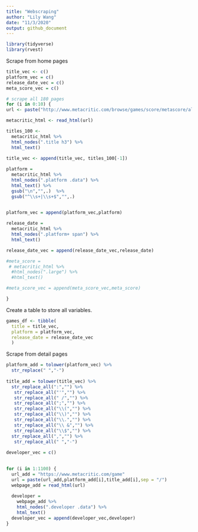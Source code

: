 ```yaml
---
title: "Webscraping"
author: "Lily Wang"
date: "11/3/2020"
output: github_document
---
```


```r
library(tidyverse)
library(rvest)
```

Scrape from home pages

```r
title_vec <- c()
platform_vec = c()
release_date_vec = c()
meta_score_vec = c()

# scrape all 180 pages
for (i in 0:10) {
url <- paste("http://www.metacritic.com/browse/games/score/metascore/all/psvita/filtered?view=detailed&page=", i, sep = "")

metacritic_html <- read_html(url)

titles_100 <-
  metacritic_html %>% 
  html_nodes(".title h3") %>% 
  html_text()
  
title_vec <- append(title_vec, titles_100[-1])

platform = 
  metacritic_html %>% 
  html_nodes(".platform .data") %>% 
  html_text() %>% 
  gsub("\n","",.)  %>% 
  gsub("^\\s+|\\s+$","",.) 
  

platform_vec = append(platform_vec,platform)

release_date = 
  metacritic_html %>% 
  html_nodes(".platform+ span") %>% 
  html_text()

release_date_vec = append(release_date_vec,release_date)

#meta_score = 
 # metacritic_html %>% 
  #html_nodes(".large") %>% 
  #html_text()

#meta_score_vec = append(meta_score_vec,meta_score)

}


```

Create a table to store all variables.

```r
games_df <- tibble(
  title = title_vec,
  platform = platform_vec,
  release_date = release_date_vec
  )
```

Scrape from detail pages

```r
platform_add = tolower(platform_vec) %>% 
  str_replace(" ","-")
  
title_add = tolower(title_vec) %>% 
  str_replace_all(":","") %>% 
   str_replace_all("'","") %>% 
   str_replace_all(" /","") %>% 
   str_replace_all(";","") %>% 
   str_replace_all("\\(","") %>% 
   str_replace_all("\\)","") %>% 
   str_replace_all("\\.","") %>% 
   str_replace_all("\\ &","") %>%
   str_replace_all("\\$","") %>% 
  str_replace_all(",","") %>% 
   str_replace_all(" ","-")  
 
developer_vec = c()
 

for (i in 1:1100) {
  url_add = "https://www.metacritic.com/game"
  url = paste(url_add,platform_add[i],title_add[i],sep = "/")
  webpage_add = read_html(url)
  
  developer = 
    webpage_add %>% 
    html_nodes(".developer .data") %>% 
    html_text()
  developer_vec = append(developer_vec,developer)
}
```



